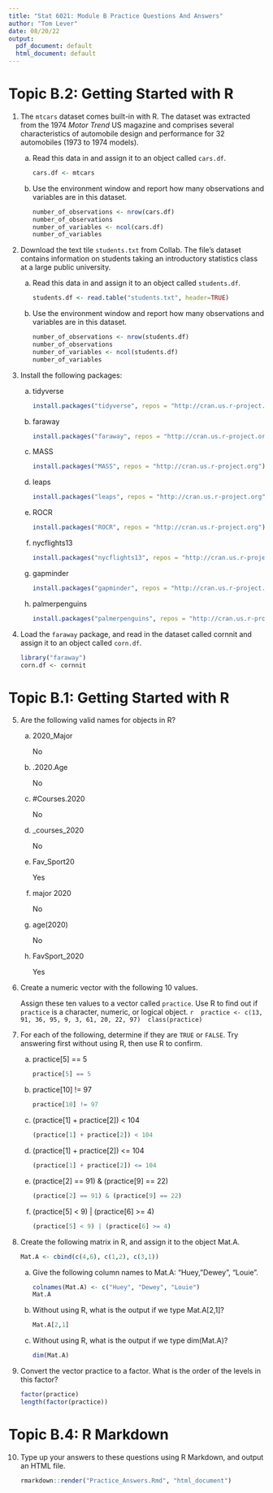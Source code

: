 ```yaml
---
title: "Stat 6021: Module B Practice Questions And Answers"
author: "Tom Lever"
date: 08/20/22
output:
  pdf_document: default
  html_document: default
---
```



# Topic B.2: Getting Started with R

1. The `mtcars` dataset comes built-in with R. The dataset was extracted from the 1974 *Motor Trend* US magazine and comprises several characteristics of automobile design and performance for 32 automobiles (1973 to 1974 models).

    a) Read this data in and assign it to an object called `cars.df`.
    
        ```r
        cars.df <- mtcars
        ```
        
    b) Use the environment window and report how many observations and variables are in this dataset.
    
        ```r
        number_of_observations <- nrow(cars.df)
        number_of_observations
        number_of_variables <- ncol(cars.df)
        number_of_variables
        ```

2. Download the text tile `students.txt` from Collab. The file's dataset contains information on students taking an introductory statistics class at a large public university.

    a) Read this data in and assign it to an object called `students.df`.
    
        ```r
        students.df <- read.table("students.txt", header=TRUE)
        ```
        
    b) Use the environment window and report how many observations and variables are in this dataset.
    
        ```r
        number_of_observations <- nrow(students.df)
        number_of_observations
        number_of_variables <- ncol(students.df)
        number_of_variables
        ```
        
3. Install the following packages:

    a) tidyverse
    
        ```r
        install.packages("tidyverse", repos = "http://cran.us.r-project.org")
        ```
        
    b) faraway
    
        ```r
        install.packages("faraway", repos = "http://cran.us.r-project.org")
        ```
    
    c) MASS
    
        ```r
        install.packages("MASS", repos = "http://cran.us.r-project.org")
        ```
    
    d) leaps
    
        ```r
        install.packages("leaps", repos = "http://cran.us.r-project.org")
        ```
    
    e) ROCR
    
        ```r
        install.packages("ROCR", repos = "http://cran.us.r-project.org")
        ```
    
    f) nycflights13
    
        ```r
        install.packages("nycflights13", repos = "http://cran.us.r-project.org")
        ```
    
    g) gapminder
    
        ```r
        install.packages("gapminder", repos = "http://cran.us.r-project.org")
        ```
    
    h) palmerpenguins
    
        ```r
        install.packages("palmerpenguins", repos = "http://cran.us.r-project.org")
        ```
    
4. Load the `faraway` package, and read in the dataset called cornnit and assign it to an object called `corn.df`.

    ```r
    library("faraway")
    corn.df <- cornnit
    ```

# Topic B.1: Getting Started with R

5. Are the following valid names for objects in R?

    a) 2020_Major
    
        No
        
    b) .2020.Age
    
        No
       
    c) #Courses.2020
    
        No
        
    d) _courses_2020
    
        No
        
    e) Fav_Sport20
    
        Yes
        
    f) major 2020
    
        No
    
    g) age(2020)
    
        No
        
    h) FavSport_2020
    
        Yes
        
6. Create a numeric vector with the following 10 values.

    \begin{center}
        13, 91, 36, 95, 9, 3, 61, 20, 22, 97
    \end{center}
    
    Assign these ten values to a vector called `practice`. Use R to find out if `practice` is a character, numeric, or logical object.
    ```r
    practice <- c(13, 91, 36, 95, 9, 3, 61, 20, 22, 97)
    class(practice)
    ```
    
7. For each of the following, determine if they are `TRUE` or `FALSE`. Try answering first without using R, then use R to confirm.

    a) practice[5] == 5
    
        ```r
        practice[5] == 5
        ```
    
    b) practice[10] != 97
    
        ```r
        practice[10] != 97
        ```
    
    c) (practice[1] + practice[2]) < 104
    
        ```r
        (practice[1] + practice[2]) < 104
        ```
    
    d) (practice[1] + practice[2]) <= 104
    
        ```r
        (practice[1] + practice[2]) <= 104
        ```
    
    e) (practice[2] == 91) & (practice[9] == 22)
    
        ```r
        (practice[2] == 91) & (practice[9] == 22)
        ```
    
    f) (practice[5] < 9) | (practice[6] >= 4)
    
        ```r
        (practice[5] < 9) | (practice[6] >= 4)
        ```

8. Create the following matrix in R, and assign it to the object Mat.A.

    \begin{center}
        \[
            \begin{bmatrix}
                4 & 1 & 3 \\
                6 & 2 & 1
	           \end{bmatrix}
	       \]
    \end{center}
    
    ```r
    Mat.A <- cbind(c(4,6), c(1,2), c(3,1))
    ```
    
    a) Give the following column names to Mat.A: "Huey, "Dewey", "Louie".
        
        ```r
        colnames(Mat.A) <- c("Huey", "Dewey", "Louie")
        Mat.A
        ```
    
    b) Without using R, what is the output if we type Mat.A[2,1]?
    
        ```r
        Mat.A[2,1]
        ```
     
    c) Without using R, what is the output if we type dim(Mat.A)?
    
        ```r
        dim(Mat.A)
        ```
        
9. Convert the vector practice to a factor. What is the order of the levels in this factor?
        
    ```r
    factor(practice)
    length(factor(practice))
    ```
    
# Topic B.4: R Markdown

10. Type up your answers to these questions using R Markdown, and output an HTML file.

    ```r
    rmarkdown::render("Practice_Answers.Rmd", "html_document")
    ```